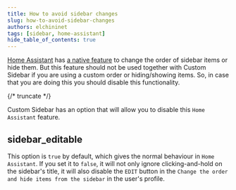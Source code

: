 ```yaml
---
title: How to avoid sidebar changes
slug: how-to-avoid-sidebar-changes
authors: elchininet
tags: [sidebar, home-assistant]
hide_table_of_contents: true
---
```


[Home Assistant] has [a native feature](https://github.com/home-assistant/frontend/pull/6755) to change the order of sidebar items or hide them. But this feature should not be used together with Custom Sidebar if you are using a custom order or hiding/showing items. So, in case that you are doing this you should disable this functionality.

[Home Assistant]: https://www.home-assistant.io/

{/* truncate */}


Custom Sidebar has an option that will allow you to disable this `Home Assistant` feature.

## sidebar_editable

This option is `true` by default, which gives the normal behaviour in `Home Assistant`. If you set it to `false`, it will not only ignore clicking-and-hold on the sidebar's title, it will also disable the `EDIT` button in the `Change the order and hide items from the sidebar` in the user's profile.

<Example />